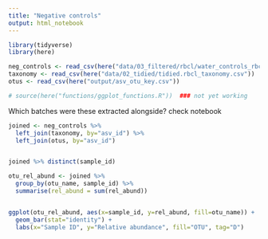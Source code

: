 ```yaml
---
title: "Negative controls"
output: html_notebook
---
```


```r
library(tidyverse)
library(here)
```

```r
neg_controls <- read_csv(here("data/03_filtered/rbcl/water_controls_rbcl_rel_abund.csv"))
taxonomy <- read_csv(here("data/02_tidied/tidied.rbcl_taxonomy.csv"))
otus <- read_csv(here("output/asv_otu_key.csv"))

# source(here("functions/ggplot_functions.R"))  ### not yet working
```

Which batches were these extracted alongside? check notebook

```r
joined <- neg_controls %>% 
  left_join(taxonomy, by="asv_id") %>% 
  left_join(otus, by="asv_id")


joined %>% distinct(sample_id)
```


```r
otu_rel_abund <- joined %>% 
  group_by(otu_name, sample_id) %>% 
  summarise(rel_abund = sum(rel_abund))


ggplot(otu_rel_abund, aes(x=sample_id, y=rel_abund, fill=otu_name)) +
  geom_bar(stat="identity") +
  labs(x="Sample ID", y="Relative abundance", fill="OTU", tag="D")
```

